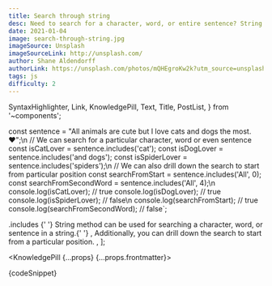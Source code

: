 ```yaml
---
title: Search through string
desc: Need to search for a character, word, or entire sentence? String .includes method to the rescue.
date: 2021-01-04
image: search-through-string.jpg
imageSource: Unsplash
imageSourceLink: http://unsplash.com/
author: Shane Aldendorff
authorLink: https://unsplash.com/photos/mQHEgroKw2k?utm_source=unsplash&utm_medium=referral&utm_content=creditShareLink
tags: js
difficulty: 2
---
```


  SyntaxHighlighter,
  Link,
  KnowledgePill,
  Text,
  Title,
  PostList,
} from '~components';

const sentence = "All animals are cute but I love cats and dogs the most. ❤️";\n
// We can search for a particular character, word or even sentence
const isCatLover = sentence.includes('cat');
const isDogLover = sentence.includes('and dogs');
const isSpiderLover = sentence.includes('spiders');\n
// We can also drill down the search to start from particular position
const searchFromStart = sentence.includes('All', 0);
const searchFromSecondWord = sentence.includes('All', 4);\n
console.log(isCatLover); // true
console.log(isDogLover); // true
console.log(isSpiderLover); // false\n
console.log(searchFromStart); // true
console.log(searchFromSecondWord); // false`;

  <Text>
    <Link href="https://developer.mozilla.org/en-US/docs/Web/JavaScript/Reference/Global_Objects/String/includes">
      .includes
    </Link>{' '}
    <Text code>String</Text> method can be used for searching a character, word,
    or sentence in a string.{' '}
  </Text>,
  <Text>
    Additionally, you can drill down the search to start from a particular
    position.
  </Text>,
];

<KnowledgePill {...props} {...props.frontmatter}>
  <Title level={4} transform="none">
    Find the words and sentences
  </Title>
  <SyntaxHighlighter>{codeSnippet}</SyntaxHighlighter>
  <Title level={4} transform="none">
    Explanation
  </Title>
  <PostList data={listData} />
</KnowledgePill>
